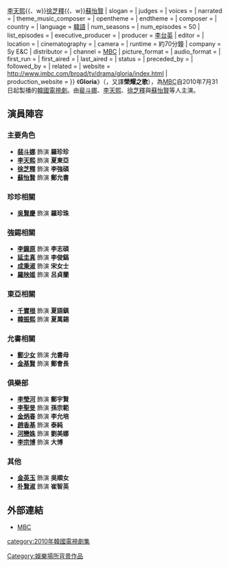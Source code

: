 {{Infobox Television
| show_name            = Gloria
| original_name        ={{lang|ko|글로리아}}
| image                = [[File:Gloria_mbc.jpg|250px]]
| caption              = 
| show_name_2          = 榮耀之歌
| genre                = [[連續劇|連續劇]]
| format               = 
| creator              = 
| developer            = 
| writer               = [[鄭智友|鄭智友]]
| director             = [[金民植|金民植]]、[[金慶熙|金慶熙]]
| creative_director    = 
| presenter            = 
| starring             = {{Nowrap begin}}[[裴斗娜|裴斗娜]]{{、w}}[[李天熙|李天熙]]{{、w}}[[徐芝釋|徐芝釋]]{{、w}}[[蘇怡賢|蘇怡賢]]{{Nowrap end}}
| slogan               = 
| judges               = 
| voices               = 
| narrated             = 
| theme_music_composer = 
| opentheme            = 
| endtheme             = 
| composer             = 
| country              = {{ROK}}
| language             = [[韓語|韓語]]
| num_seasons          = 
| num_episodes         = 50
| list_episodes        = 
| executive_producer   = 
| producer             = [[李台英|李台英]]
| editor               = 
| location             = 
| cinematography       = 
| camera               = 
| runtime              = 約70分鐘
| company              = Sy E&C
| distributor          = 
| channel              = [[文化廣播_(韓國)|MBC]]
| picture_format       = 
| audio_format         = 
| first_run            = {{ROK}}
| first_aired          = {{Start date|2010|7|31}}
| last_aired           = {{End date|2011|1|30}}
| status               = 
| preceded_by          = 
| followed_by          = 
| related              = 
| website              = http://www.imbc.com/broad/tv/drama/gloria/index.html
| production_website   = 
}}
《'''Gloria'''》（{{lang-ko|'''글로리아'''}}，又譯'''榮耀之歌'''），為[[文化廣播_(韓國)|MBC]]自2010年7月31日起製播的[[韓國電視劇|韓國電視劇]]。由[[裴斗娜|裴斗娜]]、[[李天熙|李天熙]]、[[徐芝釋|徐芝釋]]與[[蘇怡賢|蘇怡賢]]等人主演。

== 演員陣容 ==
=== 主要角色 ===
*'''[[裴斗娜|裴斗娜]]''' 飾演 '''羅珍珍'''
*'''[[李天熙|李天熙]]''' 飾演 '''夏東亞'''
*'''[[徐芝釋|徐芝釋]]''' 飾演 '''李強碩'''
*'''[[蘇怡賢|蘇怡賢]]''' 飾演 '''鄭允書'''
=== 珍珍相關 ===
*'''[[吳賢慶|吳賢慶]]''' 飾演 '''羅珍珠'''
=== 強錫相關 ===
*'''[[李鐘原|李鐘原]]''' 飾演 '''李志碩'''
*'''[[延圭真|延圭真]]''' 飾演 '''李俊鎬'''
*'''[[成秉淑|成秉淑]]''' 飾演 '''宋女士'''
*'''[[羅映姬|羅映姬]]''' 飾演 '''呂貞蘭'''

=== 東亞相關 ===
*'''[[千寶根|千寶根]]''' 飾演 '''夏語鎮'''
*'''[[韓振熙|韓振熙]]''' 飾演 '''夏萬錫'''

=== 允書相關 ===
*'''[[鄭少女|鄭少女]]''' 飾演 '''允書母'''
*'''[[金基賢|金基賢]]''' 飾演 '''鄭會長'''
=== 俱樂部 ===
*'''[[李瑩河|李瑩河]]''' 飾演 '''鄭宇賢'''
*'''[[李聖旻|李聖旻]]''' 飾演 '''孫宗範'''
*'''[[金炳春|金炳春]]''' 飾演 '''李允培'''
*'''[[趙香基|趙香基]]''' 飾演 '''泰純'''
*'''[[河戀姝|河戀姝]]''' 飾演 '''劉美娜'''
*'''[[李宗博|李宗博]]''' 飾演 '''大博'''

=== 其他 ===
*'''[[金英玉|金英玉]]''' 飾演 '''吳順女'''
*'''[[朴賢淑|朴賢淑]]''' 飾演 '''崔智英'''

== 外部連結 ==
*[http://www.imbc.com/broad/tv/drama/gloria/index.html MBC]{{Wayback|url=http://www.imbc.com/broad/tv/drama/gloria/index.html |date=20100730060546 }}{{ko}}

{{電視節目的變遷
|電視台= {{KOR}} [[文化廣播_(韓國)|文化放送]]
|播放檔次= [[MBC週末連續劇|週末連續劇]]
|節目名稱= Gloria<br />（2010年7月31日 - 2011年1月30日）
|上一節目= [[蒲公英家族|蒲公英家族]]<br />（2010年1月30日 - 2010年7月25日）
|下一節目= [[一閃一閃亮晶晶_(韓國電視劇)|一閃一閃亮晶晶]]<br>（2011年2月12日 - 2011年8月14日）
}}

{{MBC週末連續劇}}

[[category:2010年韓國電視劇集|category:2010年韓國電視劇集]]
[[Category:娛樂場所背景作品|Category:娛樂場所背景作品]]